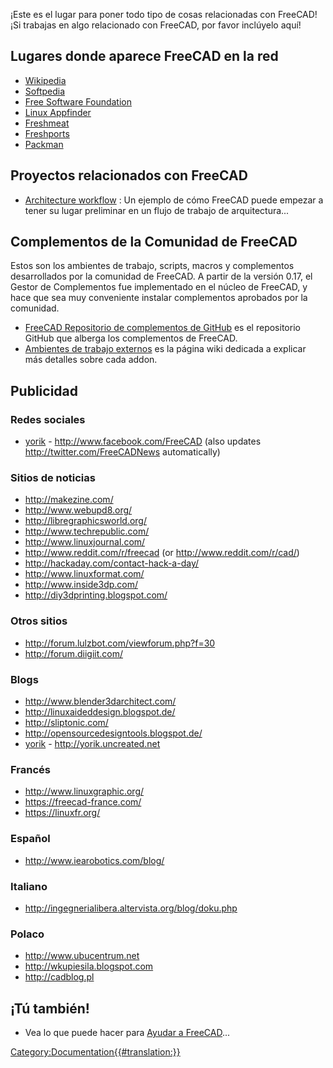 <languages/>

¡Este es el lugar para poner todo tipo de cosas relacionadas con FreeCAD! ¡Si trabajas en algo relacionado con FreeCAD, por favor inclúyelo aquí!

<span id="Places_where_FreeCAD_appears_on_the_net"></span>
== Lugares donde aparece FreeCAD en la red ==

* [https://en.wikipedia.org/wiki/FreeCAD Wikipedia]
* [http://linux.softpedia.com/get/Multimedia/Graphics/FreeCAD-31097.shtml Softpedia]
* [http://directory.fsf.org/project/freecad/ Free Software Foundation]
* [http://linuxappfinder.com/package/freecad Linux Appfinder]
* [http://freshmeat.net/projects/freecad/ Freshmeat]
* [http://www.freshports.org/cad/freecad/ Freshports]
* [http://packman.links2linux.de/package/2776 Packman]

<span id="FreeCAD-related_projects"></span>
== Proyectos relacionados con FreeCAD ==

* [http://yorik.uncreated.net/guestblog.php?tag=freecad Architecture workflow] : Un ejemplo de cómo FreeCAD puede empezar a tener su lugar preliminar en un flujo de trabajo de arquitectura...

<span id="FreeCAD_Community_Addons"></span>
== Complementos de la Comunidad de FreeCAD ==

Estos son los ambientes de trabajo, scripts, macros y complementos desarrollados por la comunidad de FreeCAD. A partir de la versión 0.17, el Gestor de Complementos fue implementado en el núcleo de FreeCAD, y hace que sea muy conveniente instalar complementos aprobados por la comunidad. 
* [https://github.com/FreeCAD/FreeCAD-addons FreeCAD Repositorio de complementos de GitHub] es el repositorio GitHub que alberga los complementos de FreeCAD.
* [[External_workbenches/es|Ambientes de trabajo externos]] es la página wiki dedicada a explicar más detalles sobre cada addon.

<span id="Publicity"></span>
== Publicidad == 

<span id="Social_networks"></span>
=== Redes sociales ===

* [[User:Yorik|yorik]] - http://www.facebook.com/FreeCAD (also updates http://twitter.com/FreeCADNews automatically)

<span id="News_Sites"></span>
=== Sitios de noticias === 

* http://makezine.com/
* http://www.webupd8.org/
* http://libregraphicsworld.org/
* http://www.techrepublic.com/
* http://www.linuxjournal.com/
* http://www.reddit.com/r/freecad (or http://www.reddit.com/r/cad/)
* http://hackaday.com/contact-hack-a-day/
* http://www.linuxformat.com/
* http://www.inside3dp.com/
* http://diy3dprinting.blogspot.com/

<span id="Other_Sites"></span>
=== Otros sitios ===

* http://forum.lulzbot.com/viewforum.php?f=30
* http://forum.diigiit.com/

=== Blogs ===

* http://www.blender3darchitect.com/
* http://linuxaideddesign.blogspot.de/
* http://sliptonic.com/
* http://opensourcedesigntools.blogspot.de/
* [[User:Yorik|yorik]] - http://yorik.uncreated.net

<span id="French"></span>
=== Francés ===

* http://www.linuxgraphic.org/
* https://freecad-france.com/
* https://linuxfr.org/

<span id="Spanish"></span>
=== Español ===

* http://www.iearobotics.com/blog/

<span id="Italian"></span>
=== Italiano === 

* http://ingegnerialibera.altervista.org/blog/doku.php

<span id="Polish"></span>
=== Polaco ===

* http://www.ubucentrum.net
* http://wkupiesila.blogspot.com
* http://cadblog.pl

<span id="You_too!"></span>
== ¡Tú también! ==

* Vea lo que puede hacer para [[Help_FreeCAD/es|Ayudar a FreeCAD]]...


[[Category:Documentation{{#translation:}}]]
{{clear}}